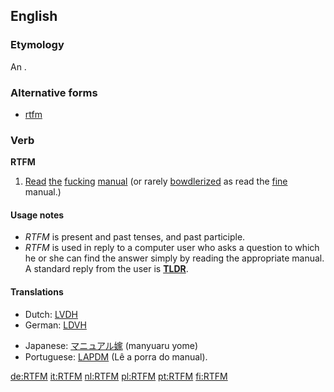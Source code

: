 ==English==
===Etymology===
An {{initialism}}.

===Alternative forms===
*[[rtfm]]

===Verb===
'''RTFM''' {{intransitive}}
# {{internet}} [[read|Read]] [[the]] [[fucking]] [[manual]] (or rarely [[bowdlerized]] as read the [[fine]] manual.)

====Usage notes====
*''RTFM'' is present and past tenses, and past participle.
*''RTFM'' is used in reply to a computer user who asks a question to which he or she can find the answer simply by reading the appropriate manual.  A standard reply from the user is '''[[TLDR]]'''.


====Translations====
<!--Note: Provide ABBREVIATIONS where these exist and ensure translations are IDIOMATIC-->
{{top}}
*Dutch: [[LVDH]] <!-- [[Lees verdomme de handleiding]] -->
*German: [[LDVH]] <!-- [[Lies das verdammte Handbuch]] -->
{{mid}}
*Japanese: [[マニュアル嫁]] (manyuaru yome)
*Portuguese: [[LAPDM]] (Lê a porra do manual).
{{bottom}}

[[de:RTFM]]
[[it:RTFM]]
[[nl:RTFM]]
[[pl:RTFM]]
[[pt:RTFM]]
[[fi:RTFM]]
